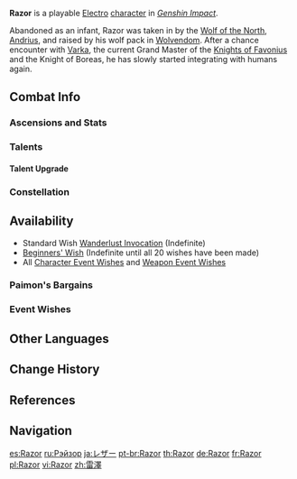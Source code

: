 {{CharacterTabs}}
{{Character Infobox
|image            = <gallery>
Character Razor Card.png|Card
Character Razor Full Wish.png|Wish
Character Razor Game.png|In Game
</gallery>

<!--Playable Character Information-->
|type             = Playable
|rarity           = 4
|weapon           = Claymore
|element          = Electro

<!--Character Information-->
|name             = Razor
|birthday         = September 9th
|constellation    = Lupus Minor
|region           = Mondstadt
|affiliation      = Wolvendom
|affiliationNote  = [[Andrius]]
|dish             = Puppy-Paw Hash Brown
|obtain           = *[[Wishes]]
*[[Paimon's Bargains]]
|releaseDate      = 2020-09-28

<!--Titles-->
|title            = Wolf Boy
|title2           = Legend of Wolvendom

<!--Voice Actors-->
|voiceEN          = {{w|Todd Haberkorn}}<ref name="Razor EN/JP">Twitter: [https://twitter.com/GenshinImpact/status/1323233395565056000 EN & JP VA Announcement]</ref>
|voiceCN          = [https://zh.moegirl.org.cn/周帅 Zhou Shuai ({{Lang|mini=1|zh=周帅}})]<ref>Weibo: [https://weibo.com/1275531073/JkM8iuLGC CN VA Self Announcement]</ref>
|voiceJP          = {{w|Kōki Uchiyama|Uchiyama Kōki ({{Lang|mini=1|ja=内山昂輝}})}}<ref name="Razor EN/JP" />
|voiceKR          = {{w|Kim Seo-yeong|Kim Seo-yeong ({{Lang|mini=1|ko=김서영}})}}<ref>Twitter: [https://twitter.com/genshinimpactkr/status/1323247961371865088 KR VA Announcement]</ref>
}}
'''Razor''' is a playable [[Electro]] [[character]] in ''[[Genshin Impact]]''.

Abandoned as an infant, Razor was taken in by the [[Four Winds|Wolf of the North]], [[Andrius]], and raised by his wolf pack in [[Wolvendom]]. After a chance encounter with [[Varka]], the current Grand Master of the [[Knights of Favonius]] and the Knight of Boreas, he has slowly started integrating with humans again.

==Combat Info==
===Ascensions and Stats===
{{Character Ascensions and Stats}}

===Talents===
{{Talent Table}}

====Talent Upgrade====
{{Talent Upgrade}}

===Constellation===
{{Constellation Table}}

==Availability==
*Standard Wish [[Wanderlust Invocation]] (Indefinite)
*[[Beginners' Wish]] (Indefinite until all 20 wishes have been made)
*All [[Character Event Wishes]] and [[Weapon Event Wishes]]

===Paimon's Bargains===
{{Paimon's Bargains History}}

===Event Wishes===
{{Featured}}

==Other Languages==
{{Other Languages|default_hidden = 1
|en      = Razor
|zhs     = 雷泽
|zhs_rm  = Léizé
|zht     = 雷澤
|zht_rm  = Léizé
|ja      = レザー
|ja_rm   = Rezaa
|ko      = 레이저
|ko_rm   = Reijeo
|es      = Razor
|fr      = Razor
|ru      = Рэйзор
|th      = Razor
|vi      = Razor
|de      = Razor
|id      = Razor
|pt      = Razor
}}

==Change History==
{{Change History|1.0}}

==References==
{{Reflist}}

==Navigation==
{{Character Navbox}}

[[es:Razor]]
[[ru:Рэйзор]]
[[ja:レザー]]
[[pt-br:Razor]]
[[th:Razor]]
[[de:Razor]]
[[fr:Razor]]
[[pl:Razor]]
[[vi:Razor]]
[[zh:雷澤]]